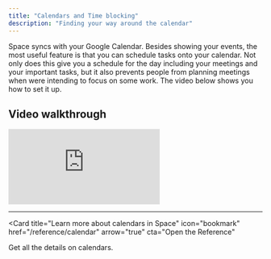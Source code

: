 ```yaml
---
title: "Calendars and Time blocking"
description: "Finding your way around the calendar"
---
```


Space syncs with your Google Calendar. Besides showing your events, the most useful feature is that you can schedule
tasks onto your calendar. Not only does this give you a schedule for the day including your meetings 
and your important tasks, but it also prevents people from planning meetings when were intending to focus on some work.
The video below shows you how to set it up.

## Video walkthrough

<Frame caption="Calendars and time blocking in Space">
<iframe
  className="w-full aspect-video rounded-xl"
  src="https://www.youtube.com/embed/Uewu72dcj0I"
  title="YouTube video player"
  frameBorder="0"
  allow="accelerometer; autoplay; clipboard-write; encrypted-media; gyroscope; picture-in-picture"
  allowFullScreen
  style={{ width: '100%', borderRadius: '0.5rem' }}
></iframe>
</Frame>

---

<Card
  title="Learn more about calendars in Space"
  icon="bookmark"
  href="/reference/calendar"
  arrow="true"
  cta="Open the Reference"
>
  Get all the details on calendars.
</Card>